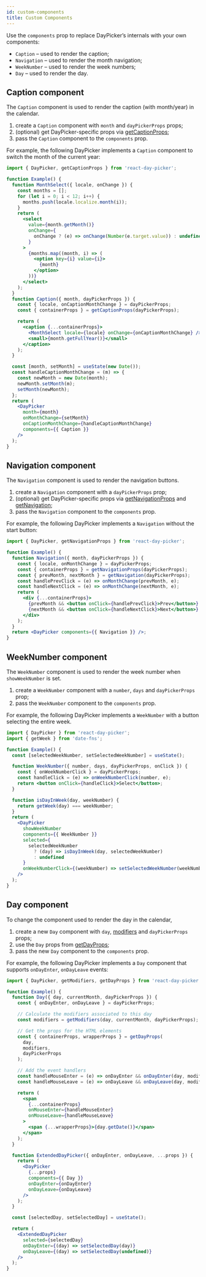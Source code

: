 ```yaml
---
id: custom-components
title: Custom Components
---
```


Use the `components` prop to replace DayPicker’s internals with your own
components:

- `Caption` – used to render the caption;
- `Navigation` – used to render the month navigation;
- `WeekNumber` – used to render the week numbers;
- `Day` – used to render the day.

## Caption component

The `Caption` component is used to render the caption (with month/year) in the calendar.

1. create a `Caption` component with `month` and `dayPickerProps` props;
2. (optional) get DayPicker-specific props via [getCaptionProps](/api/functions/getcaptionprops);
3. pass the `Caption` component to the `components` prop.

For example, the following DayPicker implements a `Caption` component to switch the month of the current year:

```jsx showOutput open=no
import { DayPicker, getCaptionProps } from 'react-day-picker';

function Example() {
  function MonthSelect({ locale, onChange }) {
    const months = [];
    for (let i = 0; i < 12; i++) {
      months.push(locale.localize.month(i));
    }
    return (
      <select
        value={month.getMonth()}
        onChange={
          onChange ? (e) => onChange(Number(e.target.value)) : undefined
        }
      >
        {months.map((month, i) => (
          <option key={i} value={i}>
            {month}
          </option>
        ))}
      </select>
    );
  }
  function Caption({ month, dayPickerProps }) {
    const { locale, onCaptionMonthChange } = dayPickerProps;
    const { containerProps } = getCaptionProps(dayPickerProps);

    return (
      <caption {...containerProps}>
        <MonthSelect locale={locale} onChange={onCaptionMonthChange} />{' '}
        <small>{month.getFullYear()}</small>
      </caption>
    );
  }

  const [month, setMonth] = useState(new Date());
  const handleCaptionMonthChange = (m) => {
    const newMonth = new Date(month);
    newMonth.setMonth(m);
    setMonth(newMonth);
  };
  return (
    <DayPicker
      month={month}
      onMonthChange={setMonth}
      onCaptionMonthChange={handleCaptionMonthChange}
      components={{ Caption }}
    />
  );
}
```

## Navigation component

The `Navigation` component is used to render the navigation buttons.

1. create a `Navigation` component with a `dayPickerProps` prop;
2. (optional) get DayPicker-specific props via [getNavigationProps](/api/functions/getnavigationprops) and [getNavigation](/api/functions/getnavigation);
3. pass the `Navigation` component to the `components` prop.

For example, the following DayPicker implements a `Navigation` without the start button:

```jsx showOutput open=no
import { DayPicker, getNavigationProps } from 'react-day-picker';

function Example() {
  function Navigation({ month, dayPickerProps }) {
    const { locale, onMonthChange } = dayPickerProps;
    const { containerProps } = getNavigationProps(dayPickerProps);
    const { prevMonth, nextMonth } = getNavigation(dayPickerProps);
    const handlePrevClick = (e) => onMonthChange(prevMonth, e);
    const handleNextClick = (e) => onMonthChange(nextMonth, e);
    return (
      <div {...containerProps}>
        {prevMonth && <button onClick={handlePrevClick}>Prev</button>}
        {nextMonth && <button onClick={handleNextClick}>Next</button>}
      </div>
    );
  }
  return <DayPicker components={{ Navigation }} />;
}
```

## WeekNumber component

The `WeekNumber` component is used to render the week number when `showWeekNumber` is set.

1. create a `WeekNumber` component with a `number`, `days` and `dayPickerProps` prop;
2. pass the `WeekNumber` component to the `components` prop.

For example, the following DayPicker implements a `WeekNumber` with a button selecting the entire week.

```jsx showOutput open=no
import { DayPicker } from 'react-day-picker';
import { getWeek } from 'date-fns';

function Example() {
  const [selectedWeekNumber, setSelectedWeekNumber] = useState();

  function WeekNumber({ number, days, dayPickerProps, onClick }) {
    const { onWeekNumberClick } = dayPickerProps;
    const handleClick = (e) => onWeekNumberClick(number, e);
    return <button onClick={handleClick}>Select</button>;
  }

  function isDayInWeek(day, weekNumber) {
    return getWeek(day) === weekNumber;
  }
  return (
    <DayPicker
      showWeekNumber
      components={{ WeekNumber }}
      selected={
        selectedWeekNumber
          ? (day) => isDayInWeek(day, selectedWeekNumber)
          : undefined
      }
      onWeekNumberClick={(weekNumber) => setSelectedWeekNumber(weekNumber)}
    />
  );
}
```

## Day component

To change the component used to render the day in the calendar,

1. create a new `Day` component with `day`, [modifiers](/basics/modifiers) and
   `dayPickerProps` props;
2. use the `Day` props from [getDayProps](/api/functions/getdayprops);
3. pass the new `Day` component to the `components` prop.

For example, the following DayPicker implements a `Day` component that supports
`onDayEnter`, `onDayLeave` events:

```jsx showOutput open=no
import { DayPicker, getModifiers, getDayProps } from 'react-day-picker';

function Example() {
  function Day({ day, currentMonth, dayPickerProps }) {
    const { onDayEnter, onDayLeave } = dayPickerProps;

    // Calculate the modifiers associated to this day
    const modifiers = getModifiers(day, currentMonth, dayPickerProps);

    // Get the props for the HTML elements
    const { containerProps, wrapperProps } = getDayProps(
      day,
      modifiers,
      dayPickerProps
    );

    // Add the event handlers
    const handleMouseEnter = (e) => onDayEnter && onDayEnter(day, modifiers, e);
    const handleMouseLeave = (e) => onDayLeave && onDayLeave(day, modifiers, e);

    return (
      <span
        {...containerProps}
        onMouseEnter={handleMouseEnter}
        onMouseLeave={handleMouseLeave}
      >
        <span {...wrapperProps}>{day.getDate()}</span>
      </span>
    );
  }

  function ExtendedDayPicker({ onDayEnter, onDayLeave, ...props }) {
    return (
      <DayPicker
        {...props}
        components={{ Day }}
        onDayEnter={onDayEnter}
        onDayLeave={onDayLeave}
      />
    );
  }

  const [selectedDay, setSelectedDay] = useState();

  return (
    <ExtendedDayPicker
      selected={selectedDay}
      onDayEnter={(day) => setSelectedDay(day)}
      onDayLeave={(day) => setSelectedDay(undefined)}
    />
  );
}
```
